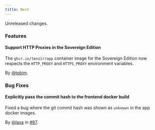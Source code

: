 ```yaml
---
title: Next
---
```


Unreleased changes.

### Features

#### Support HTTP Proxies in the Sovereign Edition

The `ghcr.io/tenzir/app` container image for the Sovereign Edition now respects the `HTTP_PROXY` and `HTTPS_PROXY` environment variables.

By [@tobim](https://github.com/tobim).

### Bug Fixes

#### Explicitly pass the commit hash to the frontend docker build

Fixed a bug where the git commit hash was shown as `unknown` in the app docker images.

By [@lava](https://github.com/lava) in [#87](https://github.com/tenzir/platform/pull/87).
